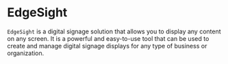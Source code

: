 # EdgeSight

`EdgeSight` is a digital signage solution that allows you to display any content on any screen. It is a powerful and easy-to-use tool that can be used to create and manage digital signage displays for any type of business or organization.
